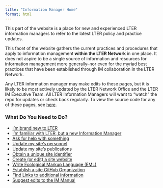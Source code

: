 ```yaml
---
title: "Information Manager Home"
format: html
---
```


This part of the website is a place for new and experienced LTER information managers to refer to the latest LTER policy and practice updates.

This facet of the website gathers the current practices and procedures that apply to information management **within the LTER Network** in one place. It does not aspire to be a single source of information and resources for information management more generally--nor even for the myriad best practices that have been established through IM collaboration in the LTER Network. 

Any LTER information manager may make edits to these pages, but it is likely to be most actively updated by the LTER Network Office and the LTER IM Executive Team. All LTER Information Managers will want to "watch" the repo for updates or check back regularly. To view the source code for any of these pages, see [here](https://github.com/lter/docs-network/tree/main/im). 

### What Do You Need to Do?

- [I'm brand new to LTER](https://lter.github.io/docs-network/im/new-to-lter.html)
- [I'm familiar with LTER, but a new Information Manager](http://lter.github.io/docs-network/im/new-to-im.html)
- [Ask for help with something](http://lter.github.io/docs-network/im/getting-help.html)
- [Update my site's personnel](http://lter.github.io/docs-network/im/site-personnel.html)
- [Update my site's publications](https://lter.github.io/docs-network/im/site-publications.html)
- [Obtain a unique site identifier](https://lter.github.io/docs-network/im/site-identifier.html)
- [Create (or edit) a site website](https://lter.github.io/docs-network/im/site-websites.html)
- [Write Ecological Markup Language (EML)](https://lter.github.io/docs-network/im/eml.html)
- [Establish a site GitHub Organization](https://lter.github.io/docs-network/im/github-organization-recs.html)
- [Find Links to additional information](useful_links.html)
- [Suggest edits to the IM Manual](https://lter.github.io/docs-network/im/edits.html)

